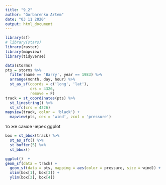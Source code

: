 ```yaml
---
title: "9_2"
author: "Gorbarenko Artem"
date: "03 11 2020"
output: html_document
---
```


```r

library(sf)
# library(stars)
library(raster)
library(mapview)
library(tidyverse)
```

```r
data(storms)
pts = storms %>% 
  filter(name == 'Barry', year == 1983) %>% 
  arrange(month, day, hour) %>% 
  st_as_sf(coords = c('long', 'lat'), 
           crs = 4326,
           remove = F)
track = st_coordinates(pts) %>% 
  st_linestring() %>% 
  st_sfc(crs = 4326)
mapview(track, color = 'black') + 
  mapview(pts, cex = 'wind', zcol = 'pressure')

```

то же самое черех ggplot
```r
box = st_bbox(track) %>%  
  st_as_sfc() %>% 
  st_buffer(5) %>% 
  st_bbox()

ggplot()  + 
geom_sf(data = track) + 
  geom_sf(data = pts, mapping = aes(color = pressure, size = wind)) + 
  xlim(box[1], box[3]) + 
  ylim(box[2], box[4])
```

